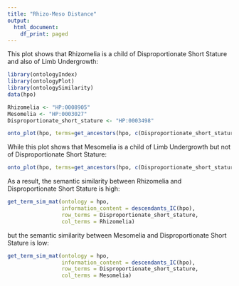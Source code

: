 ```yaml
---
title: "Rhizo-Meso Distance"
output:
  html_document:
    df_print: paged
---
```

This plot shows that Rhizomelia is a child of Disproportionate Short Stature and also of Limb Undergrowth:
```r
library(ontologyIndex)
library(ontologyPlot)
library(ontologySimilarity)
data(hpo)

Rhizomelia <- "HP:0008905"
Mesomelia <- "HP:0003027"
Disproportionate_short_stature <- "HP:0003498"

onto_plot(hpo, terms=get_ancestors(hpo, c(Disproportionate_short_stature, Rhizomelia)))
```
While this plot shows that Mesomelia is a child of Limb Undergrowth but not of Disproportionate Short Stature:
```r
onto_plot(hpo, terms=get_ancestors(hpo, c(Disproportionate_short_stature, Mesomelia)))
```
As a result, the semantic similarity between Rhizomelia and Disproportionate Short Stature is high:
```r
get_term_sim_mat(ontology = hpo,
                 information_content = descendants_IC(hpo),
                 row_terms = Disproportionate_short_stature,
                 col_terms = Rhizomelia)
```
but the semantic similarity between Mesomelia and Disproportionate Short Stature is low:
```r
get_term_sim_mat(ontology = hpo,
                 information_content = descendants_IC(hpo),
                 row_terms = Disproportionate_short_stature,
                 col_terms = Mesomelia)
```

